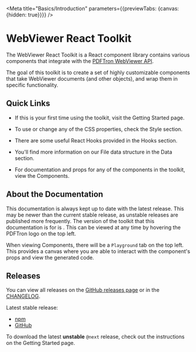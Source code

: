 
<Meta title="Basics/Introduction" parameters={{previewTabs: {canvas: {hidden: true}}}} />

# WebViewer React Toolkit

The WebViewer React Toolkit is a React component library contains various
components that integrate with the
[PDFTron WebViewer API](https://www.pdftron.com/documentation/web/).

The goal of this toolkit is to create a set of highly customizable components
that take WebViewer documents (and other objects), and wrap them in specific
functionality.

## Quick Links

- If this is your first time using the toolkit, visit the <LinkTo title="Basics/Getting Started">Getting Started page</LinkTo>.

- To use or change any of the CSS properties, check the <LinkTo title="Style/Colors">Style section</LinkTo>.

- There are some useful React Hooks provided in the <LinkTo title="Hooks/useFocusTrap">Hooks section</LinkTo>.

- You'll find more information on our File data structure in the <LinkTo title="Data/File">Data section</LinkTo>.

- For documentation and props for any of the components in the toolkit, view the <LinkTo title="Components/Button" story="Basic">Components</LinkTo>.

## About the Documentation

This documentation is always kept up to date with the latest release. This may
be newer than the current stable release, as unstable releases are published
more frequently. The version of the toolkit that this documentation is for
is <Current />. This can be viewed at any time by hovering the PDFTron logo on
the top left.

When viewing <LinkTo title="Components/Button" story="Basic">Components</LinkTo>,
there will be a `Playground` tab on the top left. This provides a canvas where
you are able to interact with the component's props and view the generated code.

## Releases

You can view all releases on the
[GitHub releases page](https://github.com/PDFTron/webviewer-react-toolkit/releases)
or in the [CHANGELOG](https://github.com/PDFTron/webviewer-react-toolkit/blob/next/CHANGELOG.md).

Latest stable release:

- [npm](https://www.npmjs.com/package/@pdftron/webviewer-react-toolkit)
- [GitHub](https://github.com/PDFTron/webviewer-react-toolkit/releases/latest)

To download the latest **unstable** `@next` release, check out
the instructions on
the <LinkTo title="Basics/Getting Started">Getting Started page</LinkTo>.
